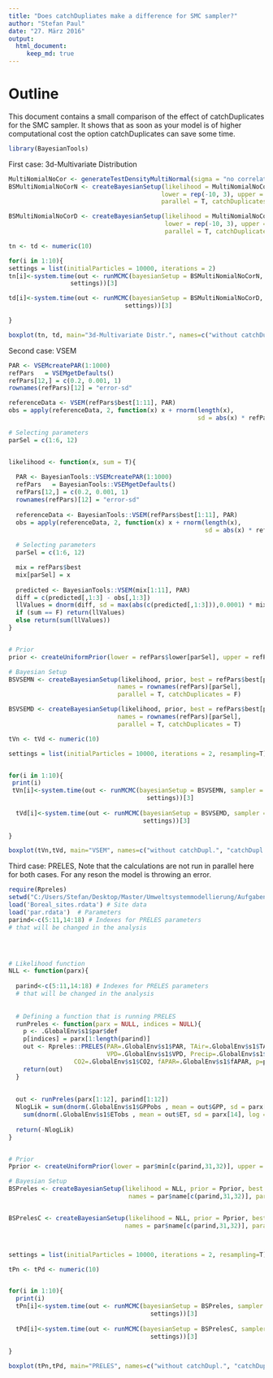 ```yaml
---
title: "Does catchDupliates make a difference for SMC sampler?"
author: "Stefan Paul"
date: "27. März 2016"
output: 
  html_document:
     keep_md: true
---
```


# Outline
This document contains a small comparison of the effect of catchDuplicates for the SMC sampler.
It shows that as soon as your model is of higher computational cost the option catchDuplicates can save some time.

```r
library(BayesianTools)
```

First case: 3d-Multivariate Distribution

```r

MultiNomialNoCor <- generateTestDensityMultiNormal(sigma = "no correlation")
BSMultiNomialNoCorN <- createBayesianSetup(likelihood = MultiNomialNoCor, 
                                          lower = rep(-10, 3), upper = rep(10, 3),
                                          parallel = T, catchDuplicates = F)

BSMultiNomialNoCorD <- createBayesianSetup(likelihood = MultiNomialNoCor, 
                                           lower = rep(-10, 3), upper = rep(10, 3),
                                           parallel = T, catchDuplicates = T)

tn <- td <- numeric(10)

for(i in 1:10){
settings = list(initialParticles = 10000, iterations = 2)
tn[i]<-system.time(out <- runMCMC(bayesianSetup = BSMultiNomialNoCorN, sampler = "SMC", settings =
                 settings))[3]

td[i]<-system.time(out <- runMCMC(bayesianSetup = BSMultiNomialNoCorD, sampler = "SMC", settings =
                                settings))[3]

}


```


```r
boxplot(tn, td, main="3d-Multivariate Distr.", names=c("without catchDupl.", "catchDupl."), ylab="Runtime")
```

Second case: VSEM 

```r

PAR <- VSEMcreatePAR(1:1000)
refPars   = VSEMgetDefaults()
refPars[12,] = c(0.2, 0.001, 1)
rownames(refPars)[12] = "error-sd"

referenceData <- VSEM(refPars$best[1:11], PAR) 
obs = apply(referenceData, 2, function(x) x + rnorm(length(x), 
                                                    sd = abs(x) * refPars$best[12]))

# Selecting parameters
parSel = c(1:6, 12)


likelihood <- function(x, sum = T){
  
  PAR <- BayesianTools::VSEMcreatePAR(1:1000)
  refPars   = BayesianTools::VSEMgetDefaults()
  refPars[12,] = c(0.2, 0.001, 1)
  rownames(refPars)[12] = "error-sd"
  
  referenceData <- BayesianTools::VSEM(refPars$best[1:11], PAR) 
  obs = apply(referenceData, 2, function(x) x + rnorm(length(x), 
                                                      sd = abs(x) * refPars$best[12]))
  
  # Selecting parameters
  parSel = c(1:6, 12)

  mix = refPars$best
  mix[parSel] = x
  
  predicted <- BayesianTools::VSEM(mix[1:11], PAR)
  diff = c(predicted[,1:3] - obs[,1:3])
  llValues = dnorm(diff, sd = max(abs(c(predicted[,1:3])),0.0001) * mix[12], log = T) 
  if (sum == F) return(llValues)
  else return(sum(llValues))
}


# Prior
prior <- createUniformPrior(lower = refPars$lower[parSel], upper = refPars$upper[parSel])

# Bayesian Setup
BSVSEMN <- createBayesianSetup(likelihood, prior, best = refPars$best[parSel], 
                              names = rownames(refPars)[parSel],
                              parallel = T, catchDuplicates = F)

BSVSEMD <- createBayesianSetup(likelihood, prior, best = refPars$best[parSel], 
                              names = rownames(refPars)[parSel],
                              parallel = T, catchDuplicates = T)

tVn <- tVd <- numeric(10)

settings = list(initialParticles = 10000, iterations = 2, resampling=T)


for(i in 1:10){
 print(i)
 tVn[i]<-system.time(out <- runMCMC(bayesianSetup = BSVSEMN, sampler = "SMC", settings =
                                      settings))[3]
  
  tVd[i]<-system.time(out <- runMCMC(bayesianSetup = BSVSEMD, sampler = "SMC", settings =
                                     settings))[3]
  
}

```


```r
boxplot(tVn,tVd, main="VSEM", names=c("without catchDupl.", "catchDupl."), ylab="Runtime")
```


Third case: PRELES, 
Note that the calculations are not run in parallel here for both cases.
For any reson the model is throwing an error.

```r

require(Rpreles)
setwd("C:/Users/Stefan/Desktop/Master/Umweltsystemmodellierung/Aufgaben/PRELES/PRELES/PRELES/Sensitivity")
load('Boreal_sites.rdata') # Site data
load('par.rdata')  # Parameters
parind<-c(5:11,14:18) # Indexes for PRELES parameters
# that will be changed in the analysis




# Likelihood function
NLL <- function(parx){
  
  parind<-c(5:11,14:18) # Indexes for PRELES parameters
  # that will be changed in the analysis
  
  
  # Defining a function that is running PRELES
  runPreles <- function(parx = NULL, indices = NULL){
    p <- .GlobalEnv$s1$par$def
    p[indices] = parx[1:length(parind)]
    out <- Rpreles::PRELES(PAR=.GlobalEnv$s1$PAR, TAir=.GlobalEnv$s1$TAir, 
                           VPD=.GlobalEnv$s1$VPD, Precip=.GlobalEnv$s1$Precip, 
                  CO2=.GlobalEnv$s1$CO2, fAPAR=.GlobalEnv$s1$fAPAR, p=p[1:30])
    return(out)
  }
  
  
  out <- runPreles(parx[1:12], parind[1:12])
  NlogLik = sum(dnorm(.GlobalEnv$s1$GPPobs , mean = out$GPP, sd = parx[13], log = T))+
    sum(dnorm(.GlobalEnv$s1$ETobs , mean = out$ET, sd = parx[14], log = T))
  
  return(-NlogLik)
}


# Prior
Pprior <- createUniformPrior(lower = par$min[c(parind,31,32)], upper = par$max[c(parind,31,32)])

# Bayesian Setup
BSPreles <- createBayesianSetup(likelihood = NLL, prior = Pprior, best = par$def[c(parind,31,32)],
                                 names = par$name[c(parind,31,32)], parallel = F, catchDuplicates = F )


BSPrelesC <- createBayesianSetup(likelihood = NLL, prior = Pprior, best = par$def[c(parind,31,32)],
                                names = par$name[c(parind,31,32)], parallel = F, catchDuplicates = T )



settings = list(initialParticles = 10000, iterations = 2, resampling=T)

tPn <- tPd <- numeric(10)


for(i in 1:10){
  print(i)
  tPn[i]<-system.time(out <- runMCMC(bayesianSetup = BSPreles, sampler = "SMC", settings =
                                       settings))[3]
  
  tPd[i]<-system.time(out <- runMCMC(bayesianSetup = BSPrelesC, sampler = "SMC", settings =
                                       settings))[3]
  
}

``` 


```r
boxplot(tPn,tPd, main="PRELES", names=c("without catchDupl.", "catchDupl."), ylab="Runtime")
```



